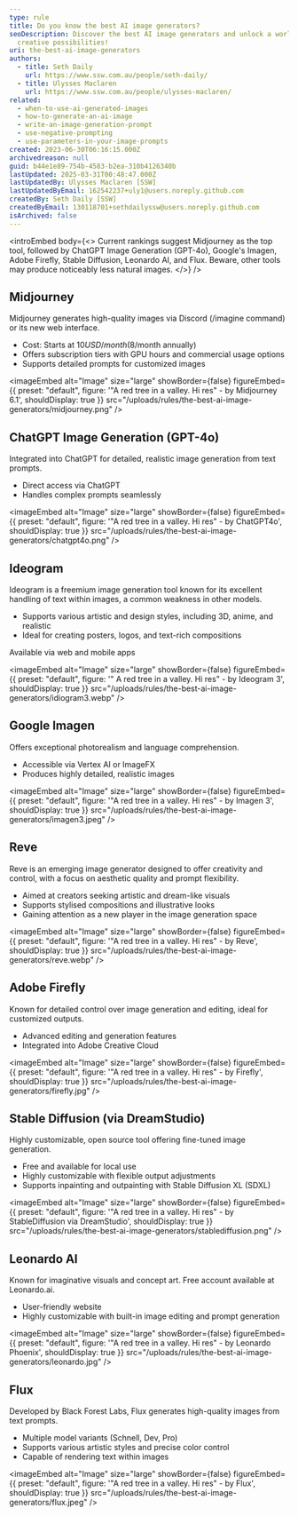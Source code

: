 ```yaml
---
type: rule
title: Do you know the best AI image generators?
seoDescription: Discover the best AI image generators and unlock a world of
  creative possibilities!
uri: the-best-ai-image-generators
authors:
  - title: Seth Daily
    url: https://www.ssw.com.au/people/seth-daily/
  - title: Ulysses Maclaren
    url: https://www.ssw.com.au/people/ulysses-maclaren/
related:
  - when-to-use-ai-generated-images
  - how-to-generate-an-ai-image
  - write-an-image-generation-prompt
  - use-negative-prompting
  - use-parameters-in-your-image-prompts
created: 2023-06-30T06:16:15.000Z
archivedreason: null
guid: b44e1e89-754b-4583-b2ea-310b4126340b
lastUpdated: 2025-03-31T00:48:47.000Z
lastUpdatedBy: Ulysses Maclaren [SSW]
lastUpdatedByEmail: 162542237+uly1@users.noreply.github.com
createdBy: Seth Daily [SSW]
createdByEmail: 130118701+sethdailyssw@users.noreply.github.com
isArchived: false
---
```

<introEmbed
  body={<>
Current rankings suggest Midjourney as the top tool, followed by ChatGPT Image Generation (GPT-4o), Google's Imagen, Adobe Firefly, Stable Diffusion, Leonardo AI, and Flux. Beware, other tools may produce noticeably less natural images.
  </>}
/>
## Midjourney

Midjourney generates high-quality images via Discord (/imagine command) or its new web interface.

* Cost: Starts at $10 USD/month ($8/month annually)
* Offers subscription tiers with GPU hours and commercial usage options
* Supports detailed prompts for customized images


<imageEmbed
  alt="Image"
  size="large"
  showBorder={false}
  figureEmbed={{
    preset: "default",
    figure: '"A red tree in a valley. Hi res" - by Midjourney 6.1',
    shouldDisplay: true
  }}
  src="/uploads/rules/the-best-ai-image-generators/midjourney.png"
/>

## ChatGPT Image Generation (GPT-4o)

Integrated into ChatGPT for detailed, realistic image generation from text prompts.

* Direct access via ChatGPT
* Handles complex prompts seamlessly


<imageEmbed
  alt="Image"
  size="large"
  showBorder={false}
  figureEmbed={{
    preset: "default",
    figure: '"A red tree in a valley. Hi res" - by ChatGPT4o',
    shouldDisplay: true
  }}
  src="/uploads/rules/the-best-ai-image-generators/chatgpt4o.png"
/>

## Ideogram

Ideogram is a freemium image generation tool known for its excellent handling of text within images, a common weakness in other models.


* Supports various artistic and design styles, including 3D, anime, and realistic
* Ideal for creating posters, logos, and text-rich compositions


Available via web and mobile apps


<imageEmbed
  alt="Image"
  size="large"
  showBorder={false}
  figureEmbed={{
    preset: "default",
    figure: '" A red tree in a valley. Hi res" - by Ideogram 3',
    shouldDisplay: true
  }}
  src="/uploads/rules/the-best-ai-image-generators/idiogram3.webp"
/>

## Google Imagen

Offers exceptional photorealism and language comprehension.

* Accessible via Vertex AI or ImageFX
* Produces highly detailed, realistic images


<imageEmbed
  alt="Image"
  size="large"
  showBorder={false}
  figureEmbed={{
    preset: "default",
    figure: '"A red tree in a valley. Hi res" - by Imagen 3',
    shouldDisplay: true
  }}
  src="/uploads/rules/the-best-ai-image-generators/imagen3.jpeg"
/>

## Reve
Reve is an emerging image generator designed to offer creativity and control, with a focus on aesthetic quality and prompt flexibility.

* Aimed at creators seeking artistic and dream-like visuals
* Supports stylised compositions and illustrative looks
* Gaining attention as a new player in the image generation space


<imageEmbed
  alt="Image"
  size="large"
  showBorder={false}
  figureEmbed={{
    preset: "default",
    figure: '"A red tree in a valley. Hi res" - by Reve',
    shouldDisplay: true
  }}
  src="/uploads/rules/the-best-ai-image-generators/reve.webp"
/>

## Adobe Firefly

Known for detailed control over image generation and editing, ideal for customized outputs.

* Advanced editing and generation features
* Integrated into Adobe Creative Cloud


<imageEmbed
  alt="Image"
  size="large"
  showBorder={false}
  figureEmbed={{
    preset: "default",
    figure: '"A red tree in a valley. Hi res" - by Firefly',
    shouldDisplay: true
  }}
  src="/uploads/rules/the-best-ai-image-generators/firefly.jpg"
/>

## Stable Diffusion (via DreamStudio)

Highly customizable, open source tool offering fine-tuned image generation.

* Free and available for local use
* Highly customizable with flexible output adjustments
* Supports inpainting and outpainting with Stable Diffusion XL (SDXL)


<imageEmbed
  alt="Image"
  size="large"
  showBorder={false}
  figureEmbed={{
    preset: "default",
    figure: '"A red tree in a valley. Hi res" - by StableDiffusion via DreamStudio',
    shouldDisplay: true
  }}
  src="/uploads/rules/the-best-ai-image-generators/stablediffusion.png"
/>

## Leonardo AI

Known for imaginative visuals and concept art. Free account available at Leonardo.ai.

* User-friendly website
* Highly customizable with built-in image editing and prompt generation


<imageEmbed
  alt="Image"
  size="large"
  showBorder={false}
  figureEmbed={{
    preset: "default",
    figure: '"A red tree in a valley. Hi res" - by Leonardo Phoenix',
    shouldDisplay: true
  }}
  src="/uploads/rules/the-best-ai-image-generators/leonardo.jpg"
/>

## Flux

Developed by Black Forest Labs, Flux generates high-quality images from text prompts.

* Multiple model variants (Schnell, Dev, Pro)
* Supports various artistic styles and precise color control
* Capable of rendering text within images


<imageEmbed
  alt="Image"
  size="large"
  showBorder={false}
  figureEmbed={{
    preset: "default",
    figure: '"A red tree in a valley. Hi res" - by Flux',
    shouldDisplay: true
  }}
  src="/uploads/rules/the-best-ai-image-generators/flux.jpeg"
/>

